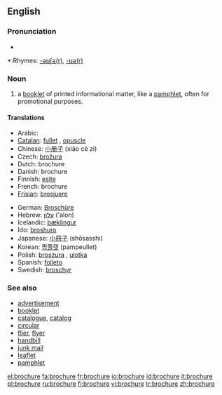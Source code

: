 ==English==
{{wikipedia}}

===Pronunciation===
*{{audio|en-us-brochure.ogg|Audio (US)}}

*:Rhymes: [[Rhymes:English:-əʊʃə(r)|-əʊʃə(r)]], {{US}} [[Rhymes:English:-ʊə(r)|-ʊə(r)]]

=== Noun ===
{{en-noun}}

#a [[booklet]] of printed informational matter, like a [[pamphlet]], often for promotional purposes.

====Translations====
{{top}}
*Arabic: {{ARchar|[[إعلان]]}}
*[[Catalan]]: [[fullet]] {{m}}, [[opuscle]] {{m}}
*Chinese: [[小册子]] (xiǎo cè zi)
*Czech: [[brožura]] {{f}}
*Dutch: brochure
*Danish: brochure
*Finnish: [[esite]]
*French: brochure
*[[Frisian]]: [[brosjuere]]
{{mid}}
*German: [[Broschüre]] {{f}}
*Hebrew: [[עלון]] ('alon) {{m}}
*Icelandic: [[bæklingur]] {{m}}
*Ido: [[broshuro]]
*Japanese: [[小冊子]] (shōsasshi)
*Korean: [[팜플렛]] (pampeullet)
*Polish: [[broszura]] {{f}}, [[ulotka]] {{f}}
*Spanish: [[folleto]] {{m}}
*Swedish: [[broschyr]]
{{bottom}}

===See also===
*[[advertisement]]
*[[booklet]]
*[[catalogue]], [[catalog]]
*[[circular]]
*[[flier]], [[flyer]]
*[[handbill]]
*[[junk mail]]
*[[leaflet]]
*[[pamphlet]]

[[el:brochure]]
[[fa:brochure]]
[[fr:brochure]]
[[io:brochure]]
[[id:brochure]]
[[it:brochure]]
[[pl:brochure]]
[[ru:brochure]]
[[fi:brochure]]
[[vi:brochure]]
[[tr:brochure]]
[[zh:brochure]]
